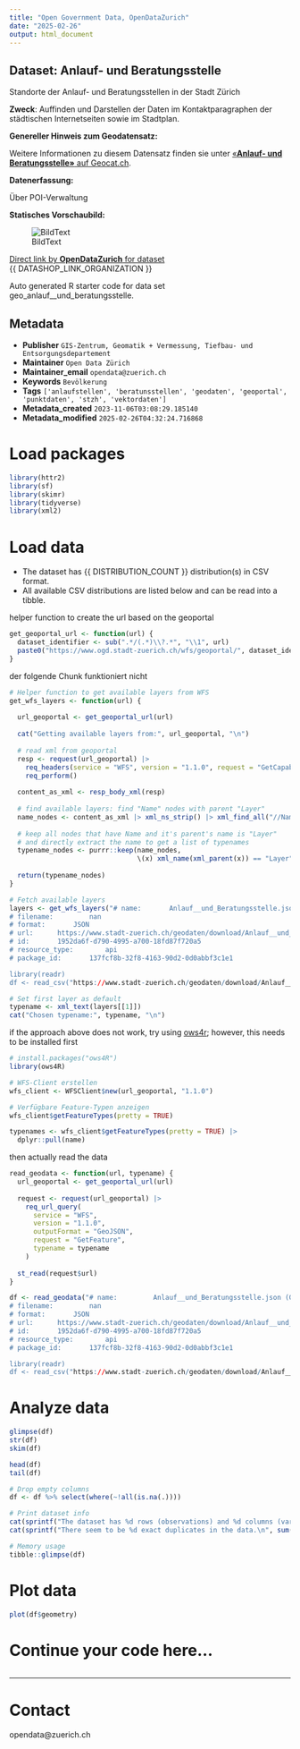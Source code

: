 ```yaml
---
title: "Open Government Data, OpenDataZurich"
date: "2025-02-26"
output: html_document
---
```


## Dataset: Anlauf- und Beratungsstelle

Standorte der Anlauf- und Beratungsstellen in der Stadt Zürich

**Zweck**: Auffinden und Darstellen der Daten im Kontaktparagraphen der städtischen Internetseiten sowie im Stadtplan.

**Genereller Hinweis zum Geodatensatz:**


Weitere Informationen zu diesem Datensatz finden sie unter [«**Anlauf- und Beratungsstelle»** auf Geocat.ch](https://www.geocat.ch/geonetwork/srv/ger/catalog.search#/metadata/39a6afb4-a5be-42d1-90e6-28d462995ca8).				
			   

**Datenerfassung:**

Über POI-Verwaltung 

**Statisches Vorschaubild:**

![BildText](https://www.gis.stadt-zuerich.ch/zueriplan_docs/geocat/39a6afb4-a5be-42d1-90e6-28d462995ca8.png)



[Direct link by **OpenDataZurich** for dataset](https://data.stadt-zuerich.ch/dataset/geo_anlauf__und_beratungsstelle)<br>
{{ DATASHOP_LINK_ORGANIZATION }}

Auto generated R starter code for data set geo_anlauf__und_beratungsstelle.

## Metadata

- **Publisher** `GIS-Zentrum, Geomatik + Vermessung, Tiefbau- und Entsorgungsdepartement`
- **Maintainer** `Open Data Zürich`
- **Maintainer_email** `opendata@zuerich.ch`
- **Keywords** `Bevölk­erung`
- **Tags** `['anlaufstellen', 'beratunsstellen', 'geodaten', 'geoportal', 'punktdaten', 'stzh', 'vektordaten']`
- **Metadata_created** `2023-11-06T03:08:29.185140`
- **Metadata_modified** `2025-02-26T04:32:24.716868`


# Load packages

```r
library(httr2)
library(sf)
library(skimr)
library(tidyverse)
library(xml2)
```

# Load data

-   The dataset has {{ DISTRIBUTION_COUNT }} distribution(s) in CSV format.
-   All available CSV distributions are listed below and can be read into a tibble.

helper function to create the url based on the geoportal
```r
get_geoportal_url <- function(url) {
  dataset_identifier <- sub(".*/(.*)\\?.*", "\\1", url)
  paste0("https://www.ogd.stadt-zuerich.ch/wfs/geoportal/", dataset_identifier)
}
```


der folgende Chunk funktioniert nicht
```r
# Helper function to get available layers from WFS
get_wfs_layers <- function(url) {
  
  url_geoportal <- get_geoportal_url(url)
  
  cat("Getting available layers from:", url_geoportal, "\n")
  
  # read xml from geoportal
  resp <- request(url_geoportal) |> 
    req_headers(service = "WFS", version = "1.1.0", request = "GetCapabilities") |> 
    req_perform()
  
  content_as_xml <- resp_body_xml(resp)
  
  # find available layers: find "Name" nodes with parent "Layer"
  name_nodes <- content_as_xml |> xml_ns_strip() |> xml_find_all("//Name")
  
  # keep all nodes that have Name and it's parent's name is "Layer"
  # and directly extract the name to get a list of typenames
  typename_nodes <- purrr::keep(name_nodes,
                                \(x) xml_name(xml_parent(x)) == "Layer")
  
  return(typename_nodes)
}

# Fetch available layers
layers <- get_wfs_layers("# name: 		Anlauf__und_Beratungsstelle.json (GeoJSON-Services)
# filename: 		nan
# format: 		JSON
# url: 		https://www.stadt-zuerich.ch/geodaten/download/Anlauf__und_Beratungsstelle?format=geojson_link
# id: 		1952da6f-d790-4995-a700-18fd87f720a5
# resource_type: 		api
# package_id: 		137fcf8b-32f8-4163-90d2-0d0abbf3c1e1

library(readr) 
df <- read_csv("https://www.stadt-zuerich.ch/geodaten/download/Anlauf__und_Beratungsstelle?format=geojson_link")")

# Set first layer as default
typename <- xml_text(layers[[1]])
cat("Chosen typename:", typename, "\n")
```

if the approach above does not work, try using [ows4r](https://eblondel.github.io/ows4R/); however, this needs to be installed first
```r
# install.packages("ows4R")
library(ows4R)

# WFS-Client erstellen
wfs_client <- WFSClient$new(url_geoportal, "1.1.0")

# Verfügbare Feature-Typen anzeigen
wfs_client$getFeatureTypes(pretty = TRUE)

typenames <- wfs_client$getFeatureTypes(pretty = TRUE) |> 
  dplyr::pull(name)
```

then actually read the data
```r
read_geodata <- function(url, typename) {
  url_geoportal <- get_geoportal_url(url)
  
  request <- request(url_geoportal) |>
    req_url_query(
      service = "WFS",
      version = "1.1.0",
      outputFormat = "GeoJSON",
      request = "GetFeature",
      typename = typename
    )
  
  st_read(request$url)
}

df <- read_geodata("# name: 		Anlauf__und_Beratungsstelle.json (GeoJSON-Services)
# filename: 		nan
# format: 		JSON
# url: 		https://www.stadt-zuerich.ch/geodaten/download/Anlauf__und_Beratungsstelle?format=geojson_link
# id: 		1952da6f-d790-4995-a700-18fd87f720a5
# resource_type: 		api
# package_id: 		137fcf8b-32f8-4163-90d2-0d0abbf3c1e1

library(readr) 
df <- read_csv("https://www.stadt-zuerich.ch/geodaten/download/Anlauf__und_Beratungsstelle?format=geojson_link")", typename)
```

# Analyze data

```r

glimpse(df)
str(df)
skim(df)

head(df)
tail(df)

# Drop empty columns
df <- df %>% select(where(~!all(is.na(.))))

# Print dataset info
cat(sprintf("The dataset has %d rows (observations) and %d columns (variables).\n", nrow(df), ncol(df)))
cat(sprintf("There seem to be %d exact duplicates in the data.\n", sum(duplicated(df))))

# Memory usage
tibble::glimpse(df)
```

# Plot data

```r
plot(df$geometry)
```
# Continue your code here...

```r

```

------------------------------------------------------------------------

# Contact

opendata@zuerich.ch

